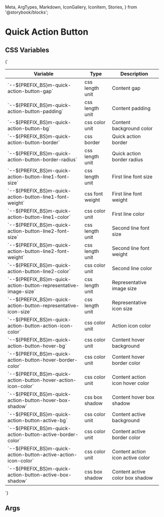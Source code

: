   Meta,
  ArgTypes,
  Markdown,
  IconGallery,
  IconItem,
  Stories,
} from '@storybook/blocks';



# Quick Action Button

## CSS Variables
<Markdown>
  {`

  | Variable                                                            | Type              | Description                           |
  |---------------------------------------------------------------------|-------------------|---------------------------------------|
  | \`--${PREFIX_BS}m-quick-action-button-gap\`                         | css length unit   | Content gap                           |
  | \`--${PREFIX_BS}m-quick-action-button-padding\`                     | css length unit   | Content padding                       |
  | \`--${PREFIX_BS}m-quick-action-button-bg\`                          | css color unit    | Content background color              |
  | \`--${PREFIX_BS}m-quick-action-button-border\`                      | css border        | Quick action border                   |
  | \`--${PREFIX_BS}m-quick-action-button-border-radius\`               | css length unit   | Quick action border radius            |
  | \`--${PREFIX_BS}m-quick-action-button-line1-font-size\`             | css length unit   | First line font size                  |
  | \`--${PREFIX_BS}m-quick-action-button-line1-font-weight\`           | css font weight   | First line font weight                |
  | \`--${PREFIX_BS}m-quick-action-button-line1-color\`                 | css color unit    | First line color                      |
  | \`--${PREFIX_BS}m-quick-action-button-line2-font-size\`             | css length unit   | Second line font size                 |
  | \`--${PREFIX_BS}m-quick-action-button-line2-font-weight\`           | css length unit   | Second line font weight               |
  | \`--${PREFIX_BS}m-quick-action-button-line2-color\`                 | css color unit    | Second line color                     |
  | \`--${PREFIX_BS}m-quick-action-button-representative-image-size\`   | css length unit   | Representative image size             |
  | \`--${PREFIX_BS}m-quick-action-button-representative-icon-size\`    | css length unit   | Representative icon size              |
  | \`--${PREFIX_BS}m-quick-action-button-action-icon-color\`           | css color unit    | Action icon color                     |
  | \`--${PREFIX_BS}m-quick-action-button-hover-bg\`                    | css color unit    | Content hover background              |
  | \`--${PREFIX_BS}m-quick-action-button-hover-border-color\`          | css color unit    | Content hover border color            |
  | \`--${PREFIX_BS}m-quick-action-button-hover-action-icon-color\`     | css color unit    | Content action icon hover color       |
  | \`--${PREFIX_BS}m-quick-action-button-hover-box-shadow\`            | css box shadow    | Content hover box shadow              |
  | \`--${PREFIX_BS}m-quick-action-button-active-bg\`                   | css color unit    | Content active background             |
  | \`--${PREFIX_BS}m-quick-action-button-active-border-color\`         | css color unit    | Content active border color           |
  | \`--${PREFIX_BS}m-quick-action-button-active-action-icon-color\`    | css color unit    | Content action icon active color      |
  | \`--${PREFIX_BS}m-quick-action-button-active-box-shadow\`           | css box shadow    | Content active color box shadow       |

  `}
</Markdown>

## Args
<Meta of={MQuickActionButtonStories} />

<ArgTypes of={MQuickActionButtonStories} />

<Stories />


